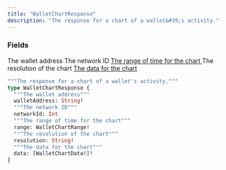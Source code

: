 ```yaml
---
title: "WalletChartResponse"
description: "The response for a chart of a wallet&#39;s activity."
---
```


### Fields

<ResponseField name="walletAddress" type="String!" required>
  The wallet address
</ResponseField>

<ResponseField name="networkId" type="Int">
  The network ID
</ResponseField>

<a href="/api-reference/types/walletchartrange">
  <ResponseField name="range" type="WalletChartRange!" required>
    The range of time for the chart
  </ResponseField>
</a>

<ResponseField name="resolution" type="String!" required>
  The resolution of the chart
</ResponseField>

<a href="/api-reference/types/walletchartdata">
  <ResponseField name="data" type="[WalletChartData!]!" required>
    The data for the chart
  </ResponseField>
</a>


```graphql WalletChartResponse
"""The response for a chart of a wallet's activity."""
type WalletChartResponse {
  """The wallet address"""
  walletAddress: String!
  """The network ID"""
  networkId: Int
  """The range of time for the chart"""
  range: WalletChartRange!
  """The resolution of the chart"""
  resolution: String!
  """The data for the chart"""
  data: [WalletChartData!]!
}
```
